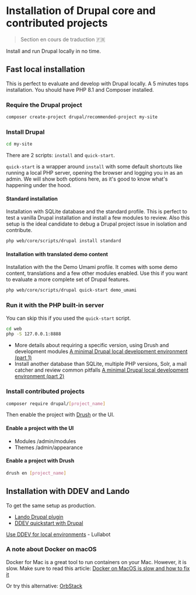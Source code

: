 # Installation of Drupal core and contributed projects

> Section en cours de traduction 🇫🇷

Install and run Drupal locally in no time.

## Fast local installation

This is perfect to evaluate and develop with Drupal locally.
A 5 minutes tops installation. You should have PHP 8.1 and Composer installed.

### Require the Drupal project

```bash
composer create-project drupal/recommended-project my-site
```

### Install Drupal

```bash
cd my-site
```

There are 2 scripts: `install` and `quick-start`.

`quick-start` is a wrapper around `install` with some default shortcuts like running a local PHP server, opening the browser and logging you in as an admin.
We will show both options here, as it's good to know what's happening under the hood.

#### Standard installation

Installation with SQLite database and the standard profile.
This is perfect to test a vanilla Drupal installation and install a few modules to review.
Also this setup is the ideal candidate to debug a Drupal project issue in isolation and contribute.

```bash
php web/core/scripts/drupal install standard
```

#### Installation with translated demo content

Installation with the the Demo Umami profile.
It comes with some demo content, translations and a few other modules enabled. Use this if you want to evaluate a more complete set of Drupal features.

```bash
php web/core/scripts/drupal quick-start demo_umami
```

### Run it with the PHP built-in server

You can skip this if you used the `quick-start` script.

```bash
cd web
php -S 127.0.0.1:8888
```

* More details about requiring a specific version, using Drush and development modules
[A minimal Drupal local development environment (part 1)](https://colorfield.dev/blog/minimal-drupal-9-local-development-environment)
* Install another database than SQLite, multiple PHP versions, Solr, a mail catcher and review common pitfalls
[A minimal Drupal local development environment (part 2)](https://colorfield.dev/blog/minimal-and-fast-drupal-environment-part-2)

### Install contributed projects

```bash
composer require drupal/[project_name]
```
Then enable the project with [Drush](/develop/toolkit-for-drupal-developers#drush-cli) or the UI.

#### Enable a project with the UI

- Modules /admin/modules
- Themes /admin/appearance

#### Enable a project with Drush

```bash
drush en [project_name]
```

## Installation with DDEV and Lando

To get the same setup as production.

- [Lando Drupal plugin](https://docs.lando.dev/drupal/)
- [DDEV quickstart with Drupal](https://ddev.readthedocs.io/en/latest/users/quickstart/#drupal)

[Use DDEV for local environments](https://architecture.lullabot.com/adr/20211207-ddev-locals/) - Lullabot

### A note about Docker on macOS

Docker for Mac is a great tool to run containers on your Mac. 
However, it is slow. Make sure to read this article:
[Docker on MacOS is slow and how to fix it](https://www.paolomainardi.com/posts/docker-performance-macos/)

Or try this alternative: [OrbStack](https://orbstack.dev/)
